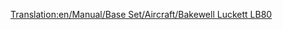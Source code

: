 [[Translation:en/Manual/Base Set/Aircraft/Bakewell Luckett LB80]]
{{hu/Navbox Légi járművek}}
{{hu/Repülőgépek|Name=Bakewell Luckett LB80
|Image=[[File:en/McDonnellDouglasMD80.png|Bakewell Luckett LB80]]
|Cost=36,914 (73.828)
|Speed=947 km/h (592 MPH)
|Annual=6,890 (13.780)
|Designed=1978
|Lifespan=25
|Capacity=150 utas és 30 csomag levél
|Description=Bevált sugárhajtású repülőgép, bár fenntartási költségei magasabbak.
|Real-life=[http://hu.wikipedia.org/wiki/McDonnell_Douglas_MD-80 McDonnell Douglas MD80 és MD90]
}}